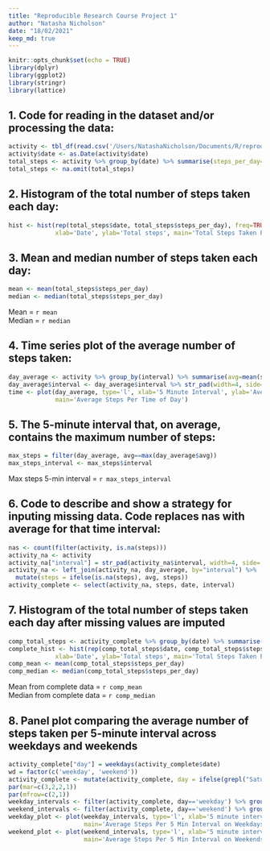```yaml
---
title: "Reproducible Research Course Project 1"
author: "Natasha Nicholson"
date: "18/02/2021"
keep_md: true
---
```


```r
knitr::opts_chunk$set(echo = TRUE)
library(dplyr)
library(ggplot2)
library(stringr)
library(lattice)
```

## 1. Code for reading in the dataset and/or processing the data:

```r
activity <- tbl_df(read.csv('/Users/NatashaNicholson/Documents/R/reproducible research/activity.csv'))
activity$date <- as.Date(activity$date)
total_steps <- activity %>% group_by(date) %>% summarise(steps_per_day=sum(steps))
total_steps <- na.omit(total_steps)
```

## 2. Histogram of the total number of steps taken each day:

```r
hist <- hist(rep(total_steps$date, total_steps$steps_per_day), freq=TRUE, breaks = "days",
             xlab='Date', ylab='Total steps', main='Total Steps Taken Per Day')
```

## 3. Mean and median number of steps taken each day:

```r
mean <- mean(total_steps$steps_per_day)
median <- median(total_steps$steps_per_day)
```

Mean = `r mean`  
Median = `r median`  

## 4. Time series plot of the average number of steps taken:

```r
day_average <- activity %>% group_by(interval) %>% summarise(avg=mean(steps, na.rm=TRUE))
day_average$interval <- day_average$interval %>% str_pad(width=4, side='left', pad='0')
time <- plot(day_average, type='l', xlab='5 Minute Interval', ylab='Average steps', 
             main='Average Steps Per Time of Day')
```

## 5. The 5-minute interval that, on average, contains the maximum number of steps:

```r
max_steps = filter(day_average, avg==max(day_average$avg))
max_steps_interval <- max_steps$interval
```

Max steps 5-min interval = `r max_steps_interval`

## 6. Code to describe and show a strategy for inputing missing data. Code replaces nas with average for that time interval:

```r
nas <- count(filter(activity, is.na(steps)))
activity_na <- activity
activity_na["interval"] = str_pad(activity_na$interval, width=4, side='left', pad='0')
activity_na <- left_join(activity_na, day_average, by="interval") %>% 
  mutate(steps = ifelse(is.na(steps), avg, steps))
activity_complete <- select(activity_na, steps, date, interval)
```

## 7. Histogram of the total number of steps taken each day after missing values are imputed

```r
comp_total_steps <- activity_complete %>% group_by(date) %>% summarise(steps_per_day=sum(steps))
complete_hist <- hist(rep(comp_total_steps$date, comp_total_steps$steps_per_day), freq=TRUE, breaks = "days",
             xlab='Date', ylab='Total steps', main='Total Steps Taken Per Day')
comp_mean <- mean(comp_total_steps$steps_per_day)
comp_median <- median(comp_total_steps$steps_per_day)
```

Mean from complete data = `r comp_mean`  
Median from complete data = `r comp_median`  

## 8. Panel plot comparing the average number of steps taken per 5-minute interval across weekdays and weekends

```r
activity_complete["day"] = weekdays(activity_complete$date)
wd = factor(c('weekday', 'weekend'))
activity_complete <- mutate(activity_complete, day = ifelse(grepl("Saturday", day)|grepl("Sunday", day), levels(wd)[2], levels(wd)[1]))
par(mar=c(3,2,2,1))
par(mfrow=c(2,1))
weekday_intervals <- filter(activity_complete, day=='weekday') %>% group_by(interval) %>% summarise(avg=mean(steps))
weekend_intervals <- filter(activity_complete, day=='weekend') %>% group_by(interval) %>% summarise(avg=mean(steps))
weekday_plot <- plot(weekday_intervals, type='l', xlab='5 minute interval', ylab='Average steps', 
                     main='Average Steps Per 5 Min Interval on Weekdays')
weekend_plot <- plot(weekend_intervals, type='l', xlab='5 minute interval', ylab='Average steps', 
                     main='Average Steps Per 5 Min Interval on Weekends')
```
